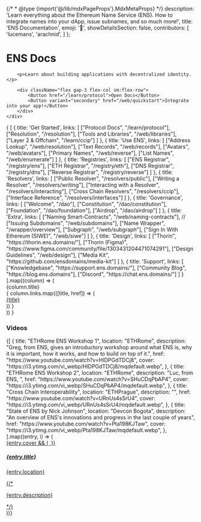 {/* * @type {import('@/lib/mdxPageProps').MdxMetaProps} */}
  description: 'Learn everything about the Ethereum Name Service (ENS). How to integrate names into your dApp, issue subnames, and so much more!',
  title: 'ENS Documentation',
  emoji: '👋',
  showDetailsSection: false,
  contributors: [
    'lucemans',
    'arachnid',
  ]
};

<div className="bg-ens-light-background-secondary dark:bg-ens-dark-background-secondary">
    <div className="max-w-5xl mx-auto space-y-4 py-16 px-4 sm:px-6">
        <h1>ENS Docs</h1>

        <p>Learn about building applications with decentralized identity.</p>

        <div className="flex gap-3 flex-col sm:flex-row">
            <Button href="/learn/protocol">Open Docs</Button>
            <Button variant="secondary" href="/web/quickstart">Integrate into your app!</Button>
        </div>
    </div>

</div>

<div className="max-w-5xl !mx-auto space-y-6 pt-6 px-4 sm:px-6 w-full">
<div className="grid grid-cols-2 lg:grid-cols-4 gap-6">
    {
        [
            {
                title: 'Get Started',
                links: [
                    ["Protocol Docs", "/learn/protocol"],
                    ["Resolution", "/resolution"],
                    ["Tools and Libraries", "/web/libraries"],
                    ["Layer 2 & Offchain", "/learn/ccip"]
                ]
            },
            {
                title: 'Use ENS',
                links: [
                    ["Address Lookup", "/web/resolution"],
                    ["Text Records", "/web/records"],
                    ["Avatars", "/web/avatars"],
                    ["Primary Names", "/web/reverse"],
                    ["List Names", "/web/enumerate"]
                ]
            },
            {
                title: 'Registries',
                links: [
                    ["ENS Registrar", "/registry/ens"],
                    ["ETH Registrar", "/registry/eth"],
                    ["DNS Registrar", "/registry/dns"],
                    ["Reverse Registrar", "/registry/reverse"]
                ]
            },
            {
                title: 'Resolvers',
                links: [
                    ["Public Resolver", "/resolvers/public"],
                    ["Writing a Resolver", "/resolvers/writing"],
                    ["Interacting with a Resolver", "/resolvers/interacting"],
                    ["Cross Chain Resolvers", "/resolvers/ccip"],
                    ["Interface Reference", "/resolvers/interfaces"]
                ]
            },
            {
                title: 'Governance',
                links: [
                    ["Welcome", "/dao"],
                    ["Constitution", "/dao/constitution"],
                    ["Foundation", "/dao/foundation"],
                    ["Airdrop", "/dao/airdrop"]
                ]
            },
            {
                title: 'Extra',
                links: [
                    ["Naming Smart-Contracts", "/web/naming-contracts"],
                    // ["Issuing Subdomains", "/web/subdomains"],
                    ["Name Wrapper", "/wrapper/overview"],
                    ["Subgraph", "/web/subgraph"],
                    ["Sign In With Ethereum (SIWE)", "/web/siwe"]
                ]
            },
            {
                title: 'Design',
                links: [
                    ["Thorin", "https://thorin.ens.domains/"],
                    ["Thorin (Figma)", "https://www.figma.com/community/file/1303431204471074291"],
                    ["Design Guidelines", "/web/design"],
                    ["Media Kit", "https://github.com/ensdomains/media-kit"]
                ]
            },
            {
                title: 'Support',
                links: [
                    ["Knowledgebase", "https://support.ens.domains/"],
                    ["Community Blog", "https://blog.ens.domains"],
                    ["Discord", "https://chat.ens.domains/"]
                ]
            }
        ].map((column) => (
            <div>
                <div className="font-bold">{column.title}</div>
                {
                    column.links.map(([title, href]) => (
                        <div className="flex items-center gap-3">
                            <a href={href}>{title}</a>
                        </div>
                    ))
                }
            </div>
        ))
    }
</div>

<h3 className="pt-4">Videos</h3>
<div className="w-full gap-4 pb-4 mt-0 grid grid-cols-1 sm:grid-cols-2 lg:grid-cols-4 not-prose">
  {[
    {
      title: "ETHRome ENS Workshop 1",
      location: "ETHRome",
      description:
        "Greg, from ENS, gives an introductory workshop around what ENS is, why it is important, how it works, and how to build on top of it.",
      href: "https://www.youtube.com/watch?v=HIDPGdTDCj8",
      cover: "https://i3.ytimg.com/vi_webp/HIDPGdTDCj8/mqdefault.webp",
    },
    {
      title: "ETHRome ENS Workshop 2",
      location: "ETHRome",
      description: "Luc, from ENS, ",
      href: "https://www.youtube.com/watch?v=SHuCDqPbAP4",
      cover: "https://i3.ytimg.com/vi_webp/SHuCDqPbAP4/mqdefault.webp",
    },
    {
      title: "Cross Chain Interoperability",
      location: "ETHPrague",
      description: "",
      href: "https://www.youtube.com/watch?v=URnUs4sSrU4",
      cover: "https://i3.ytimg.com/vi_webp/URnUs4sSrU4/mqdefault.webp",
    },
    {
      title: "State of ENS by Nick Johnson",
      location: "Devcon Bogota",
      description:
        "An overview of ENS's innovations and progress in the last couple of years",
      href: "https://www.youtube.com/watch?v=Pta198KJTaw",
      cover: "https://i3.ytimg.com/vi_webp/Pta198KJTaw/mqdefault.webp",
    },
  ].map((entry, i) => (
    <a
      className="w-full border flex flex-col rounded-lg border-ens-light-border dark:border-ens-dark-border overflow-hidden my-0 py-0 bg-ens-light-background-primary dark:bg-ens-dark-background-primary hover:bg-ens-light-background-secondary/50 hover:dark:bg-ens-dark-background-secondary/50"
      href={entry.href}
      hideExtras={true}
    >
      <div className="w-full bg-ens-light-background-disabled dark:bg-ens-dark-background-secondary aspect-video">
        {entry.cover && (
          <img src={entry.cover} alt="" className="w-full aspect-video" />
        )}
      </div>
      <div className="w-full border-t border-ens-light-border dark:border-ens-dark-border px-3 pt-2 pb-3 overflow-ellipsis">
        <h5 className="font-bold">{entry.title}</h5>
        <p className="tag tag-blue">{entry.location}</p>
        {/*<p className="h-16 overflow-ellipsis text-xs">{entry.description}</p>*/}
      </div>
    </a>
  ))}
</div>

</div>
